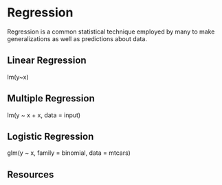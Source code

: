 # Regression

Regression is a common statistical technique employed by many to make generalizations as well as predictions about data.

## Linear Regression
lm(y~x)

## Multiple Regression
lm(y ~ x + x, data = input)

## Logistic Regression
glm(y ~ x, family = binomial, data = mtcars)

## Resources